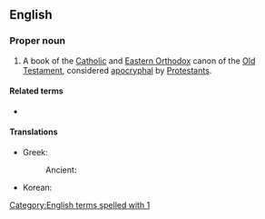 ==English==
{{book of the Bible|Books of the Maccabees}}

===Proper noun===
{{en-proper noun}}

# A book of the [[Catholic]] and [[Eastern Orthodox]] canon of the [[Old Testament]], considered [[apocryphal]] by [[Protestants]].

====Related terms====
* {{l|en|1 Macc.}}

====Translations====
{{trans-top|first book of Maccabees}}
* Greek:
*: Ancient: {{t|grc|Αʹ Μακκαβαῖων|sc=polytonic}}
{{trans-mid}}
* Korean: {{t|ko|마카베오기 상권}}
{{trans-bottom}}

[[Category:English terms spelled with 1]]